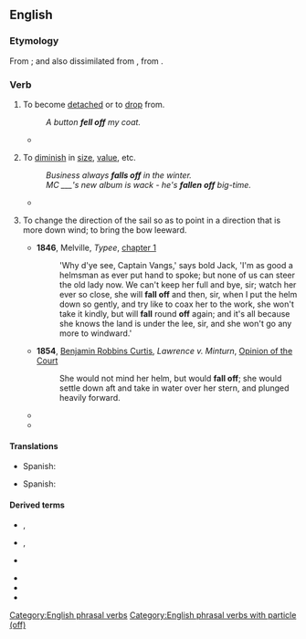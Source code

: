 {{also|falloff|fall-off}}
==English==

===Etymology===
From {{af|en|fall|off|nocat=1}}; and also dissimilated from {{der|en|enm|offallen|t=to destroy, defeat, ruin, fail}}, from {{der|en|ang|offeallan|t=to fall upon, destroy}}.

===Verb===
{{en-verb|fall<,,fell,fallen> off}}

# {{lb|en|transitive|and|intransitive}} To become [[detached]] or to [[drop]] from.
#: ''A button '''fell off''' my coat.''
#* {{quote-text|en|year=1900|author=L. Frank Baum|title=The Wonderful Wizard of Oz|chapter=23|passage=Dorothy stood up and found she was in her stocking-feet. For the Silver Shoes had '''fallen off''' in her flight through the air, and were lost forever in the desert.}}
# {{lb|en|intransitive}} To [[diminish]] in [[size]], [[value]], etc.
#: ''Business always '''falls off''' in the winter.''
#: ''MC ___'s new album is wack - he's '''fallen off''' big-time.''
#* {{quote-av|en|year=2021|author={{w|Lil Nas X}}|title=THE MONTERO SHOW|url=https://www.youtube.com/watch?v=TZ0-Cdtj4KU|text="Ratio. YoungBoy is better." "What?" "Make better music. You '''fell off'''."}}
# {{lb|en|nautical}} To change the direction of the sail so as to point in a direction that is more down wind; to bring the bow leeward.
#* '''1846''', Melville, ''Typee'', [[s:Typee/Chapter 1|chapter 1]]
#*: 'Why d'ye see, Captain Vangs,' says bold Jack, 'I'm as good a helmsman as ever put hand to spoke; but none of us can steer the old lady now. We can't keep her full and bye, sir; watch her ever so close, she will '''fall off''' and then, sir, when I put the helm down so gently, and try like to coax her to the work, she won't take it kindly, but will '''fall''' round '''off''' again; and it's all because she knows the land is under the lee, sir, and she won't go any more to windward.'
#* '''1854''', [[w:Benjamin Robbins Curtis|Benjamin Robbins Curtis]], ''Lawrence v. Minturn'', [[s:Lawrence v. Minturn/Opinion of the Court|Opinion of the Court]]
#*: She would not mind her helm, but would '''fall off'''; she would settle down aft and take in water over her stern, and plunged heavily forward.
#* {{quote-book|1=en|year=1886|translator=H.L. Br&aelig;kstad|author=Peter Christen Asbj&oslash;rnsen|authorlink=Peter Christen Asbj&oslash;rnsen|title=Folk and Fairy Tales|page=182|passage=The pilot-boy, who was on the look-out forward, and was keeping the boat from '''falling off''' by using the starboard oar, as the current went in a westerly direction, answered that he thought "it went a little easier forward."}}
#* {{quote-book|en|year=1898|author=Kipling|title=[[s:The Burning of the Sarah Sands|The Burning of the Sarah Sands]]|passage=There was the constant danger of the ship, now- broadside on to the heavy seas, '''falling off''' before the heavy wind, and leading the flames forward again.}}

====Translations====
{{trans-top|To become detached or to drop from.}}
* Spanish: {{t+|es|caer}}
{{trans-mid}}
{{trans-bottom}}

{{trans-top|To diminish in size, value, etc.}}
* Spanish: {{t+|es|caer}}
{{trans-mid}}
{{trans-bottom}}

{{trans-top|To change the direction of the sail so as to point in a direction that is more down wind; to bring the bow leeward.}}
{{trans-mid}}
{{trans-bottom}}

====Derived terms====
{{rel-top|Terms derived from ''fall off''}}
* {{l|en|falling off}}, {{l|en|falling-off}}<!--noun-->
* {{l|en|fall-off}}, {{l|en|falloff}}<!--noun-->
* {{l|en|fall off the back of a lorry}}
{{rel-mid}}
* {{l|en|fall off the turnip truck}}
* {{l|en|fall off the wagon}}
* {{l|en|the wheels fell off}}<!--figurative sense is idiomatic-->
{{rel-bottom}}

[[Category:English phrasal verbs]]
[[Category:English phrasal verbs with particle (off)]]
